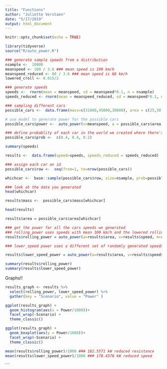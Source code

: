 ```yaml
---
title: "Functions"
author: "Juliette Verstaen"
date: "5/17/2019"
output: html_document
---
```


```r
knitr::opts_chunk$set(echo = TRUE)
```

```r

library(tidyverse)
source("R/auto_power.R")

### generate sample speeds from a distribution
nsample <-  10000
meanspeed <- 100 / 3.6 ### mean speed is 100 km/h
meanspeed_reduced <- 80 / 3.6 ### mean speed is 80 km/h
lowered_croll <- 0.015/2

### generate speeds
speeds <-  rnorm(mean = meanspeed, sd = meanspeed*0.1, n = nsample)
speeds_reduced <- rnorm(mean = meanspeed_reduced, sd = meanspeed*0.1, n = nsample)

### sampling different cars
possible_cars <-  data.frame(mass=c(31000,45000,38000), area = c(25,30,22))

# use model to generate power for the possible cars
possible_cars$power <-  auto_power(v=meanspeed, a = possible_cars$area, m=possible_cars$area)

### define probablity of each car in the world we created where there's only 3 cars!
possible_cars$prob <-  c(0.4, 0.4, 0.2)

summary(speeds)

results <-  data.frame(speed=speeds, speeds_reduced = speeds_reduced)

### assign each car an id
possible_cars$row <-  seq(from=1, to=nrow(possible_cars))

whichcar <-  base::sample(possible_cars$row, size=nsample, prob=possible_cars$prob, replace=TRUE)

### look at the data you generated
head(whichcar)

results$mass <-  possible_cars$mass[whichcar]

head(results)

results$area = possible_cars$area[whichcar]

### get the power for all the cars speeds we generated
### rolling_power uses speeds with mean 100 km/h and the lowered rolling coefficient
results$rolling_power = auto_power(a=results$area, v=results$speed, m=results$mass, c_roll = lowered_croll)

### lower_speed power uses a different set of randomly generated speeds (speeds_reduced) and the normal rolling coefficient

results$lower_speed_power = auto_power(a=results$area, v=results$speeds_reduced, m=results$mass)

summary(results$rolling_power)
summary(results$lower_speed_power)

```

Graphs!!
```r

results_graph <- results %>% 
  select(rolling_power, lower_speed_power) %>% 
  gather(key = "Scenario", value = "Power" )

ggplot(results_graph) +
  geom_histogram(aes(x = Power/1000))+
  facet_wrap(~Scenario) +
  theme_classic()

ggplot(results_graph) +
  geom_boxplot(aes(y = Power/1000))+
  facet_wrap(~Scenario) +
  theme_classic()

mean(results$rolling_power)/1000 ### 182.5571 kW reduced resistance
mean(results$lower_speed_power)/1000 ### 178.4378 kW reduced speed

```
```

